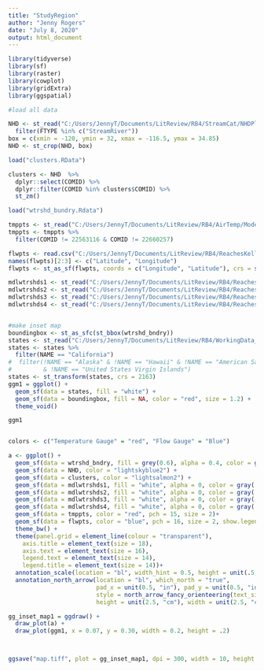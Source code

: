 ```yaml
---
title: "StudyRegion"
author: "Jenny Rogers"
date: "July 8, 2020"
output: html_document
---
```


```r
library(tidyverse)
library(sf)
library(raster)
library(cowplot)
library(gridExtra)
library(ggspatial)

#load all data 

NHD <- st_read("C:/Users/JennyT/Documents/LitReview/RB4/StreamCat/NHDPlusV21_CA_18_NHDSnapshot_05/NHDPlusCA/NHDPlus18/NHDSnapshot/Hydrography/NHDFlowline.shp")%>% st_zm() %>% 
  filter(FTYPE %in% c("StreamRiver"))
box = c(xmin = -120, ymin = 32, xmax = -116.5, ymax = 34.85)
NHD <- st_crop(NHD, box)

load("clusters.RData")

clusters <- NHD  %>% 
  dplyr::select(COMID) %>%
  dplyr::filter(COMID %in% clusters$COMID) %>% 
  st_zm()

load("wtrshd_bundry.Rdata")

tmppts <- st_read("C:/Users/JennyT/Documents/LitReview/RB4/AirTemp/Modeling/COMIDs_in_Model_Points.shp")
tmppts <- tmppts %>% 
  filter(COMID != 22563116 & COMID != 22660257)

flwpts <- read.csv("C:/Users/JennyT/Documents/LitReview/RB4/ReachesKellyModeled/gaugelocations_ashmita.csv")
names(flwpts)[2:3] <- c("Latitude", "Longitude")
flwpts <- st_as_sf(flwpts, coords = c("Longitude", "Latitude"), crs = st_crs(tmppts))

mdlwtrshds1 <- st_read("C:/Users/JennyT/Documents/LitReview/RB4/ReachesKellyModeled/catchments_20180405/Catchments_Merge_20180405.shp")
mdlwtrshds2 <- st_read("C:/Users/JennyT/Documents/LitReview/RB4/ReachesKellyModeled/watersheds_20180414/ws_20180414.shp")
mdlwtrshds3 <- st_read("C:/Users/JennyT/Documents/LitReview/RB4/ReachesKellyModeled/Catchments_kenny/BioSites_watersheds_17Jul18/santaclara_tribs_watersheds.shp")
mdlwtrshds4 <- st_read("C:/Users/JennyT/Documents/LitReview/RB4/ReachesKellyModeled/Catchments_kenny/BioSites_watersheds_17Jul18/watersheds_12Jul18.shp")


#make inset map
boundingbox <- st_as_sfc(st_bbox(wtrshd_bndry))
states <- st_read("C:/Users/JennyT/Documents/LitReview/RB4/WorkingData_3-16-18/cb_2018_us_state_5m.shp")
states <- states %>% 
  filter(NAME == "California")
#  filter(!NAME == "Alaska" & !NAME == "Hawaii" & !NAME == "American Samoa" & !NAME == "Guam" & !NAME == "Commonwealth of the Northern Mariana Islands" & !NAME == "Puerto Rico"
#         & !NAME == "United States Virgin Islands")
states <- st_transform(states, crs = 2163)
ggm1 = ggplot() + 
  geom_sf(data = states, fill = "white") + 
  geom_sf(data = boundingbox, fill = NA, color = "red", size = 1.2) +
  theme_void()

ggm1


colors <- c("Temperature Gauge" = "red", "Flow Gauge" = "Blue")

a <- ggplot() +
  geom_sf(data = wtrshd_bndry, fill = grey(0.6), alpha = 0.4, color = gray(.7), lwd = 1) +
  geom_sf(data = NHD, color = "lightskyblue2") +
  geom_sf(data = clusters, color = "lightsalmon2") +
  geom_sf(data = mdlwtrshds1, fill = "white", alpha = 0, color = gray(.2), lwd = 1) +
  geom_sf(data = mdlwtrshds2, fill = "white", alpha = 0, color = gray(.2), lwd = 1) +
  geom_sf(data = mdlwtrshds3, fill = "white", alpha = 0, color = gray(.2), lwd = 1) +
  geom_sf(data = mdlwtrshds4, fill = "white", alpha = 0, color = gray(.2), lwd = 1) + 
  geom_sf(data = tmppts, color = "red", pch = 15, size = 2)+
  geom_sf(data = flwpts, color = "blue", pch = 16, size = 2, show.legend = "point") +
  theme_bw() +
  theme(panel.grid = element_line(colour = "transparent"),
    axis.title = element_text(size = 18),
    axis.text = element_text(size = 16),
    legend.text = element_text(size = 14),
    legend.title = element_text(size = 14))+
  annotation_scale(location = "bl", width_hint = 0.5, height = unit(.5, "cm"), text_cex = 1.5) +
  annotation_north_arrow(location = "bl", which_north = "true", 
                         pad_x = unit(0.5, "in"), pad_y = unit(0.5, "in"),
                         style = north_arrow_fancy_orienteering(text_size = 20),
                         height = unit(2.5, "cm"), width = unit(2.5, "cm"))

gg_inset_map1 = ggdraw() +
  draw_plot(a) +
  draw_plot(ggm1, x = 0.07, y = 0.30, width = 0.2, height = .2)



ggsave("map.tiff", plot = gg_inset_map1, dpi = 300, width = 10, height = 10, compression = "lzw")





```